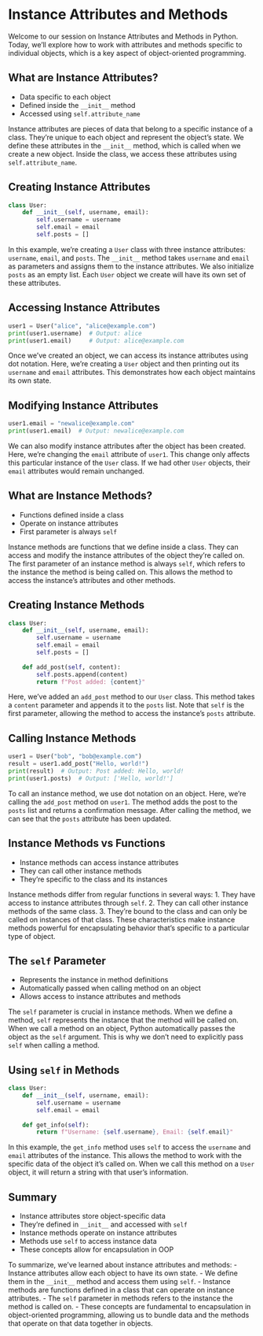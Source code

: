 # Instance Attributes and Methods

::: {.notes}
Welcome to our session on Instance Attributes and Methods in Python. Today, we'll explore how to work with attributes and methods specific to individual objects, which is a key aspect of object-oriented programming.
:::


## What are Instance Attributes?

- Data specific to each object
- Defined inside the `__init__` method
- Accessed using `self.attribute_name`

::: {.notes}
Instance attributes are pieces of data that belong to a specific instance of a class. They're unique to each object and represent the object's state. We define these attributes in the `__init__` method, which is called when we create a new object. Inside the class, we access these attributes using `self.attribute_name`.
:::


## Creating Instance Attributes

```python
class User:
    def __init__(self, username, email):
        self.username = username
        self.email = email
        self.posts = []
```

::: {.notes}
In this example, we're creating a `User` class with three instance attributes: `username`, `email`, and `posts`. The `__init__` method takes `username` and `email` as parameters and assigns them to the instance attributes. We also initialize `posts` as an empty list. Each `User` object we create will have its own set of these attributes.
:::


## Accessing Instance Attributes

```python
user1 = User("alice", "alice@example.com")
print(user1.username)  # Output: alice
print(user1.email)     # Output: alice@example.com
```

::: {.notes}
Once we've created an object, we can access its instance attributes using dot notation. Here, we're creating a `User` object and then printing out its `username` and `email` attributes. This demonstrates how each object maintains its own state.
:::


## Modifying Instance Attributes

```python
user1.email = "newalice@example.com"
print(user1.email)  # Output: newalice@example.com
```

::: {.notes}
We can also modify instance attributes after the object has been created. Here, we're changing the `email` attribute of `user1`. This change only affects this particular instance of the `User` class. If we had other `User` objects, their `email` attributes would remain unchanged.
:::


## What are Instance Methods?

- Functions defined inside a class
- Operate on instance attributes
- First parameter is always `self`

::: {.notes}
Instance methods are functions that we define inside a class. They can access and modify the instance attributes of the object they're called on. The first parameter of an instance method is always `self`, which refers to the instance the method is being called on. This allows the method to access the instance's attributes and other methods.
:::


## Creating Instance Methods

```python
class User:
    def __init__(self, username, email):
        self.username = username
        self.email = email
        self.posts = []
    
    def add_post(self, content):
        self.posts.append(content)
        return f"Post added: {content}"
```

::: {.notes}
Here, we've added an `add_post` method to our `User` class. This method takes a `content` parameter and appends it to the `posts` list. Note that `self` is the first parameter, allowing the method to access the instance's `posts` attribute.
:::


## Calling Instance Methods

```python
user1 = User("bob", "bob@example.com")
result = user1.add_post("Hello, world!")
print(result)  # Output: Post added: Hello, world!
print(user1.posts)  # Output: ['Hello, world!']
```

::: {.notes}
To call an instance method, we use dot notation on an object. Here, we're calling the `add_post` method on `user1`. The method adds the post to the `posts` list and returns a confirmation message. After calling the method, we can see that the `posts` attribute has been updated.
:::


## Instance Methods vs Functions

- Instance methods can access instance attributes
- They can call other instance methods
- They're specific to the class and its instances

::: {.notes}
Instance methods differ from regular functions in several ways:
1. They have access to instance attributes through `self`.
2. They can call other instance methods of the same class.
3. They're bound to the class and can only be called on instances of that class.
These characteristics make instance methods powerful for encapsulating behavior that's specific to a particular type of object.
:::


## The `self` Parameter

- Represents the instance in method definitions
- Automatically passed when calling method on an object
- Allows access to instance attributes and methods

::: {.notes}
The `self` parameter is crucial in instance methods. When we define a method, `self` represents the instance that the method will be called on. When we call a method on an object, Python automatically passes the object as the `self` argument. This is why we don't need to explicitly pass `self` when calling a method.
:::


## Using `self` in Methods

```python
class User:
    def __init__(self, username, email):
        self.username = username
        self.email = email
    
    def get_info(self):
        return f"Username: {self.username}, Email: {self.email}"
```

::: {.notes}
In this example, the `get_info` method uses `self` to access the `username` and `email` attributes of the instance. This allows the method to work with the specific data of the object it's called on. When we call this method on a `User` object, it will return a string with that user's information.
:::


## Summary

- Instance attributes store object-specific data
- They're defined in `__init__` and accessed with `self`
- Instance methods operate on instance attributes
- Methods use `self` to access instance data
- These concepts allow for encapsulation in OOP

::: {.notes}
To summarize, we've learned about instance attributes and methods:
- Instance attributes allow each object to have its own state.
- We define them in the `__init__` method and access them using `self`.
- Instance methods are functions defined in a class that can operate on instance attributes.
- The `self` parameter in methods refers to the instance the method is called on.
- These concepts are fundamental to encapsulation in object-oriented programming, allowing us to bundle data and the methods that operate on that data together in objects.
:::